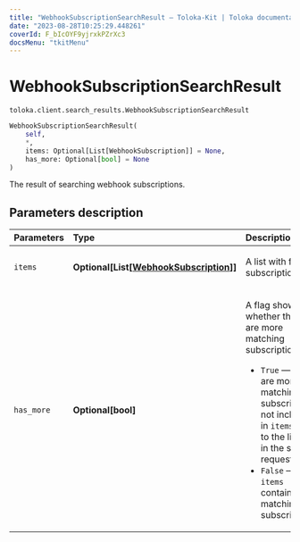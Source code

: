 ```yaml
---
title: "WebhookSubscriptionSearchResult — Toloka-Kit | Toloka documentation"
date: "2023-08-28T10:25:29.448261"
coverId: F_bIcOYF9yjrxkPZrXc3
docsMenu: "tkitMenu"
---
```


# WebhookSubscriptionSearchResult

`toloka.client.search_results.WebhookSubscriptionSearchResult`

```python
WebhookSubscriptionSearchResult(
    self,
    *,
    items: Optional[List[WebhookSubscription]] = None,
    has_more: Optional[bool] = None
)
```

The result of searching webhook subscriptions.

## Parameters description

| Parameters | Type | Description |
| :----------| :----| :-----------|
`items`|**Optional\[List\[[WebhookSubscription](/docs/toloka-kit/reference/toloka.client.webhook_subscription.WebhookSubscription)\]\]**|<p>A list with found subscriptions.</p>
`has_more`|**Optional\[bool\]**|<p>A flag showing whether there are more matching subscriptions.</p> <ul> <li>`True` — There are more matching subscriptions, not included in `items` due to the limit set in the search request.</li> <li>`False` — `items` contains all matching subscriptions.</li> </ul>